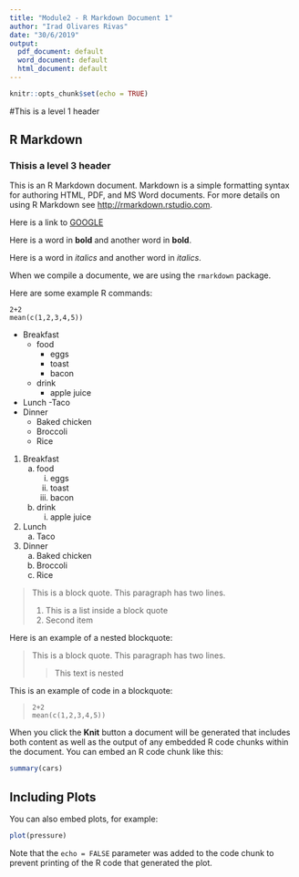 ```yaml
---
title: "Module2 - R Markdown Document 1"
author: "Irad Olivares Rivas"
date: "30/6/2019"
output:
  pdf_document: default
  word_document: default
  html_document: default
---
```


```r
knitr::opts_chunk$set(echo = TRUE)
```

#This is a level 1 header

## R Markdown

### Thisis a level 3 header

This is an R Markdown document. Markdown is a simple formatting syntax for authoring HTML, PDF, and MS Word documents. For more details on using R Markdown see <http://rmarkdown.rstudio.com>.

Here is a link to [GOOGLE](http://google.com)

Here is a word in **bold** and another word in __bold__.

Here is a word in *italics* and another word in _italics_.

When we compile a documente, we are using the `rmarkdown` package.

Here are some example R commands:


```
2+2
mean(c(1,2,3,4,5))
```

* Breakfast
    - food
        * eggs
        * toast
        * bacon
    - drink
        + apple juice
* Lunch
    -Taco
* Dinner
    - Baked chicken
    - Broccoli
    - Rice
    
    
    
1. Breakfast
    a. food
        i. eggs
        ii. toast
        iii. bacon
    b. drink
        i. apple juice
2. Lunch
    a. Taco
3. Dinner
    a. Baked chicken
    b. Broccoli
    c. Rice

> This is a block quote. This
> paragraph has two lines.
>
> 1. This is a list inside a block quote
> 2. Second item

Here is an example of a nested blockquote:

> This is a block quote. This
> paragraph has two lines.
>
> > This text is nested

This is an example of code in a blockquote:

>     2+2
>     mean(c(1,2,3,4,5))










When you click the **Knit** button a document will be generated that includes both content as well as the output of any embedded R code chunks within the document. You can embed an R code chunk like this:

```r
summary(cars)
```

## Including Plots

You can also embed plots, for example:

```r
plot(pressure)
```

Note that the `echo = FALSE` parameter was added to the code chunk to prevent printing of the R code that generated the plot.
